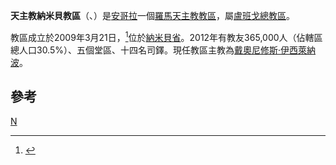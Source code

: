 {{Infobox Roman Catholic diocese
|Roman Catholic Diocese of = 天主教納米貝教區
|Latin name of diocese = Dioecesis Namibensis
|image =Namibe in Angola.svg
|caption = 教區範圍
|location = [[安哥拉|安哥拉]]
|territory = [[納米貝省|納米貝省]]
|population = 365,000
|rite = 拉丁禮
|patron =
|province = 盧班戈
|established = 2009年
|cathedral = 聖伯多祿主教座堂
|co-cathedral =
|leadership = 主教
|website =
|教宗 =
|metropolitan =
|ordinary = 戴奧尼修斯·伊西萊納波
|coadjutor bishop = 
|auxiliary =
}}

'''天主教納米貝教區'''（{{lang-la|Dioecesis Namibensis}}、{{lang-pt|Diocese de Namibe}}）是[[安哥拉|安哥拉]]一個[[羅馬天主教|羅馬天主教]][[教區|教區]]，屬[[天主教盧班戈總教區|盧班戈總教區]]。

教區成立於2009年3月21日，<ref>{{Cite web |url=http://www.vatican.va/holy_father/benedict_xvi/apost_constitutions/documents/hf_ben-xvi_apc_20090321_namibensis_lt.html |title=升為教區的宗座憲令 |access-date=2013-07-05 |archive-date=2013-07-19 |archive-url=https://web.archive.org/web/20130719204110/http://www.vatican.va/holy_father/benedict_xvi/apost_constitutions/documents/hf_ben-xvi_apc_20090321_namibensis_lt.html |dead-url=no }}</ref>位於[[納米貝省|納米貝省]]。2012年有教友365,000人（佔轄區總人口30.5%）、五個堂區、十四名司鐸。現任教區主教為[[戴奧尼修斯·伊西萊納波|戴奧尼修斯·伊西萊納波]]。

==參考==
{{reflist}}

{{安哥拉天主教教區}}
[[Category:安哥拉天主教教區|N]]